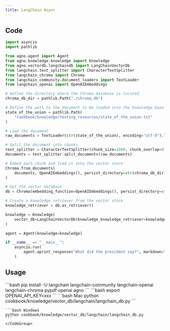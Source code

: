 ```yaml
---
title: LangChain Async
---
```


## Code

```python cookbook/knowledge/vector_db/langchain/langchain_db.py
import asyncio
import pathlib

from agno.agent import Agent
from agno.knowledge.knowledge import Knowledge
from agno.vectordb.langchaindb import LangChainVectorDb
from langchain.text_splitter import CharacterTextSplitter
from langchain_chroma import Chroma
from langchain_community.document_loaders import TextLoader
from langchain_openai import OpenAIEmbeddings

# Define the directory where the Chroma database is located
chroma_db_dir = pathlib.Path("./chroma_db")

# Define the path to the document to be loaded into the knowledge base
state_of_the_union = pathlib.Path(
    "cookbook/knowledge/testing_resources/state_of_the_union.txt"
)

# Load the document
raw_documents = TextLoader(str(state_of_the_union), encoding="utf-8").load()

# Split the document into chunks
text_splitter = CharacterTextSplitter(chunk_size=1000, chunk_overlap=0)
documents = text_splitter.split_documents(raw_documents)

# Embed each chunk and load it into the vector store
Chroma.from_documents(
    documents, OpenAIEmbeddings(), persist_directory=str(chroma_db_dir)
)

# Get the vector database
db = Chroma(embedding_function=OpenAIEmbeddings(), persist_directory=str(chroma_db_dir))

# Create a knowledge retriever from the vector store
knowledge_retriever = db.as_retriever()

knowledge = Knowledge(
    vector_db=LangChainVectorDb(knowledge_knowledge_retriever=knowledge_retriever)
)

agent = Agent(knowledge=knowledge)

if __name__ == "__main__":
    asyncio.run(
        agent.aprint_response("What did the president say?", markdown=True)
    )
```

## Usage

<Steps>
  <Snippet file="create-venv-step.mdx" />

  <Step title="Install libraries">
    ```bash
    pip install -U langchain langchain-community langchain-openai langchain-chroma pypdf openai agno
    ```
  </Step>

  <Step title="Set environment variables">
    ```bash
    export OPENAI_API_KEY=xxx
    ```
  </Step>

  <Step title="Run Agent">
    <CodeGroup>
    ```bash Mac
    python cookbook/knowledge/vector_db/langchain/langchain_db.py
    ```

    ```bash Windows
    python cookbook/knowledge/vector_db/langchain/langchain_db.py
    ```
    </CodeGroup>
  </Step>
</Steps>